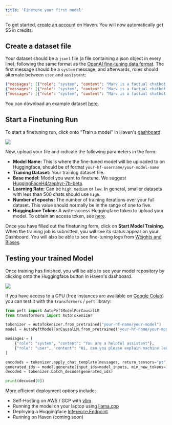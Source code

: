 ```yaml
---
title: 'Finetune your first model'
---
```


To get started, [create an account](https://app.haven.run/) on Haven. You will now automatically get $5 in credits.


## Create a dataset file

Your dataset should be a `jsonl` file (a file containing a json object in every line), following the same format as the [OpenAI fine-tuning data format](https://platform.openai.com/docs/guides/fine-tuning). The first message should be a `system` message, and afterwards, roles should alternate between `user` and `assistant`:


```json
{"messages": [{"role": "system", "content": "Marv is a factual chatbot that is also sarcastic."}, {"role": "user", "content": "What's the capital of France?"}, {"role": "assistant", "content": "Paris, as if everyone doesn't know that already."}]}
{"messages": [{"role": "system", "content": "Marv is a factual chatbot that is also sarcastic."}, {"role": "user", "content": "Who wrote 'Romeo and Juliet'?"}, {"role": "assistant", "content": "Oh, just some guy named William Shakespeare. Ever heard of him?"}]}
{"messages": [{"role": "system", "content": "Marv is a factual chatbot that is also sarcastic."}, {"role": "user", "content": "How far is the Moon from Earth?"}, {"role": "assistant", "content": "Around 384,400 kilometers. Give or take a few, like that really matters."}]}
```

You can download an example dataset [here](file.json).



## Start a Finetuning Run

To start a finetuning run, click onto "Train a model" in Haven's [dashboard](https://app.haven.run/).

<Frame>
  <img src="./images/Component 9.png" style={{ borderRadius: '0.5rem' }} />
</Frame>

Now, upload your file and indicate the following parameters in the form:



- **Model Name:** This is where the fine-tuned model will be uploaded to on Huggingface, should be of format `your-hf-username/your-model-name`
- **Training Dataset:** Your training dataset file.
- **Base model**: Model you want to finetune. We suggest [HuggingFaceH4/zephyr-7b-beta](https://huggingface.co/HuggingFaceH4/zephyr-7b-beta).
- **Learning Rate:** Can be `high`, `medium` or `low`. In general, smaller datasets with less than 500 chats should use `high`.
- **Number of epochs:** The number of training iterations over your full dataset. This value should normally be in the range of one to five.
- **Huggingface Token:** A write-access Huggingface token to upload your model. To obtain an access token, see [here](https://huggingface.co/docs/hub/security-tokens).

Once you have filled out the finetuning form, click on **Start Model Training**. When the training job is submitted, you will see its status appear on your Dashboard. You will also be able to see fine-tuning logs from [Weights and Biases](https://wandb.ai/site).


## Testing your trained Model

Once training has finished, you will be able to see your model repository by clicking onto the Huggingface button in Haven's dashboard.


<Frame>
  <img src="./images/checkmodel.jpeg" style={{ borderRadius: '0.5rem' }} />
</Frame>



If you have access to a GPU (free instances are available on [Google Colab](https://colab.research.google.com/)) you can test it with the `transformers` / `peft` library:


```python
from peft import AutoPeftModelForCausalLM
from transformers import AutoTokenizer

tokenizer = AutoTokenizer.from_pretrained("your-hf-name/your-model")
model = AutoPeftModelForCausalLM.from_pretrained("your-hf-name/your-model").to("cuda") # if you get a CUDA out of memory error, try load_in_8bit=True

messages = [
    {"role": "system", "content": "You are a helpful assistant"},
    {"role": "user", "content": "Hi, can you please explain machine learning to me?"}
]

encodeds = tokenizer.apply_chat_template(messages, return_tensors="pt").to("cuda")
generated_ids = model.generate(input_ids=model_inputs, min_new_tokens=10, max_new_tokens=300, do_sample=True, temperature=0.9, top_p=0.8)
decoded = tokenizer.batch_decode(generated_ids)

print(decoded[0])
```

More efficient deployment options include:

- Self-Hosting on AWS / GCP with [vllm](https://github.com/vllm-project/vllm)
- Running the model on your laptop using [llama.cpp](https://github.com/ggerganov/llama.cpp)
- Deploying a Huggingface [Inference Endpoint](https://huggingface.co/inference-endpoints)
- Running on Haven (coming soon)
